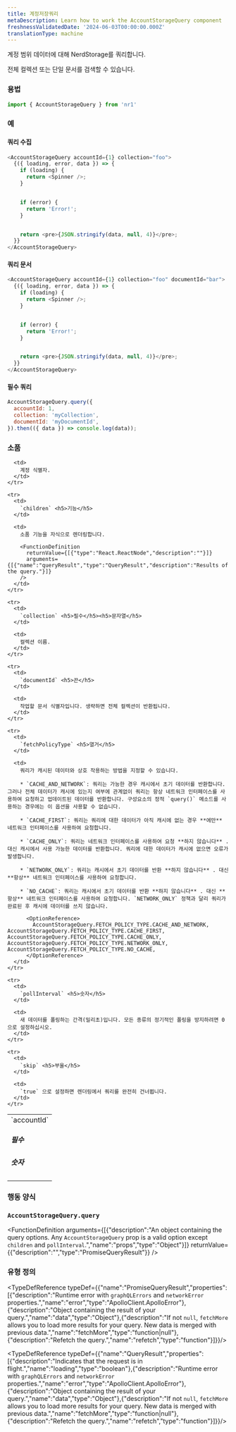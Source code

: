 ```yaml
---
title: 계정저장쿼리
metaDescription: Learn how to work the AccountStorageQuery component
freshnessValidatedDate: '2024-06-03T00:00:00.000Z'
translationType: machine
---
```


계정 범위 데이터에 대해 NerdStorage를 쿼리합니다.

전체 컬렉션 또는 단일 문서를 검색할 수 있습니다.

### 용법

```js
import { AccountStorageQuery } from 'nr1'
```

### 예

#### 쿼리 수집

```js
<AccountStorageQuery accountId={1} collection="foo">
  {({ loading, error, data }) => {
    if (loading) {
      return <Spinner />;
    }


    if (error) {
      return 'Error!';
    }


    return <pre>{JSON.stringify(data, null, 4)}</pre>;
  }}
</AccountStorageQuery>
```

#### 쿼리 문서

```js
<AccountStorageQuery accountId={1} collection="foo" documentId="bar">
  {({ loading, error, data }) => {
    if (loading) {
      return <Spinner />;
    }


    if (error) {
      return 'Error!';
    }


    return <pre>{JSON.stringify(data, null, 4)}</pre>;
  }}
</AccountStorageQuery>
```

#### 필수 쿼리

```js
AccountStorageQuery.query({
  accountId: 1,
  collection: 'myCollection',
  documentId: 'myDocumentId',
}).then(({ data }) => console.log(data));
```

### 소품

<table>
  <tbody>
    <tr>
      <td>
        `accountId` <h5>필수</h5> <h5>숫자</h5>
      </td>

      <td>
        계정 식별자.
      </td>
    </tr>

    <tr>
      <td>
        `children` <h5>기능</h5>
      </td>

      <td>
        소품 기능을 자식으로 렌더링합니다.

        <FunctionDefinition
          returnValue={[{"type":"React.ReactNode","description":""}]}
          arguments={[{"name":"queryResult","type":"QueryResult","description":"Results of the query."}]}
        />
      </td>
    </tr>

    <tr>
      <td>
        `collection` <h5>필수</h5><h5>문자열</h5>
      </td>

      <td>
        컬렉션 이름.
      </td>
    </tr>

    <tr>
      <td>
        `documentId` <h5>끈</h5>
      </td>

      <td>
        작업할 문서 식별자입니다. 생략하면 전체 컬렉션이 반환됩니다.
      </td>
    </tr>

    <tr>
      <td>
        `fetchPolicyType` <h5>열거</h5>
      </td>

      <td>
        쿼리가 캐시된 데이터와 상호 작용하는 방법을 지정할 수 있습니다.

        * `CACHE_AND_NETWORK`: 쿼리는 가능한 경우 캐시에서 초기 데이터를 반환합니다. 그러나 전체 데이터가 캐시에 있는지 여부에 관계없이 쿼리는 항상 네트워크 인터페이스를 사용하여 요청하고 업데이트된 데이터를 반환합니다. 구성요소의 정적 `query()` 메소드를 사용하는 경우에는 이 옵션을 사용할 수 없습니다.

        * `CACHE_FIRST`: 쿼리는 쿼리에 대한 데이터가 아직 캐시에 없는 경우 **에만** 네트워크 인터페이스를 사용하여 요청합니다.

        * `CACHE_ONLY`: 쿼리는 네트워크 인터페이스를 사용하여 요청 **하지 않습니다** . 대신 캐시에서 사용 가능한 데이터를 반환합니다. 쿼리에 대한 데이터가 캐시에 없으면 오류가 발생합니다.

        * `NETWORK_ONLY`: 쿼리는 캐시에서 초기 데이터를 반환 **하지 않습니다** . 대신 **항상** 네트워크 인터페이스를 사용하여 요청합니다.

        * `NO_CACHE`: 쿼리는 캐시에서 초기 데이터를 반환 **하지 않습니다** . 대신 **항상** 네트워크 인터페이스를 사용하여 요청합니다. `NETWORK_ONLY` 정책과 달리 쿼리가 완료된 후 캐시에 데이터를 쓰지 않습니다.

          <OptionReference>
            AccountStorageQuery.FETCH_POLICY_TYPE.CACHE_AND_NETWORK, AccountStorageQuery.FETCH_POLICY_TYPE.CACHE_FIRST, AccountStorageQuery.FETCH_POLICY_TYPE.CACHE_ONLY, AccountStorageQuery.FETCH_POLICY_TYPE.NETWORK_ONLY, AccountStorageQuery.FETCH_POLICY_TYPE.NO_CACHE,
          </OptionReference>
      </td>
    </tr>

    <tr>
      <td>
        `pollInterval` <h5>숫자</h5>
      </td>

      <td>
        새 데이터를 폴링하는 간격(밀리초)입니다. 모든 종류의 정기적인 폴링을 방지하려면 0으로 설정하십시오.
      </td>
    </tr>

    <tr>
      <td>
        `skip` <h5>부울</h5>
      </td>

      <td>
        `true` 으로 설정하면 렌더링에서 쿼리를 완전히 건너뜁니다.
      </td>
    </tr>
  </tbody>
</table>

### 행동 양식

### `AccountStorageQuery.query`

<FunctionDefinition
  arguments={[{"description":"An object containing the query options. Any `AccountStorageQuery` prop is a valid option except `children` and `pollInterval`.","name":"props","type":"Object"}]}
  returnValue={{"description":"","type":"PromiseQueryResult"}}
/>

### 유형 정의

<TypeDefReference typeDef={{"name":"PromiseQueryResult","properties":[{"description":"Runtime error with `graphQLErrors` and `networkError` properties.","name":"error","type":"ApolloClient.ApolloError"},{"description":"Object containing the result of your query.","name":"data","type":"Object"},{"description":"If not `null`, `fetchMore` allows you to load more results for your query. New data is merged with previous data.","name":"fetchMore","type":"function|null"},{"description":"Refetch the query.","name":"refetch","type":"function"}]}}/>

<TypeDefReference typeDef={{"name":"QueryResult","properties":[{"description":"Indicates that the request is in flight.","name":"loading","type":"boolean"},{"description":"Runtime error with `graphQLErrors` and `networkError` properties.","name":"error","type":"ApolloClient.ApolloError"},{"description":"Object containing the result of your query.","name":"data","type":"Object"},{"description":"If not `null`, `fetchMore` allows you to load more results for your query. New data is merged with previous data.","name":"fetchMore","type":"function|null"},{"description":"Refetch the query.","name":"refetch","type":"function"}]}}/>